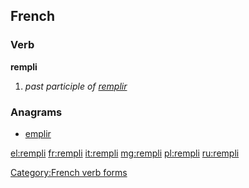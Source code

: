 ==French==

===Verb===
'''rempli'''
# ''past participle of [[remplir]]''

===Anagrams===
* [[emplir#French|emplir]]

[[Category:French verb forms]]

[[el:rempli]]
[[fr:rempli]]
[[it:rempli]]
[[mg:rempli]]
[[pl:rempli]]
[[ru:rempli]]